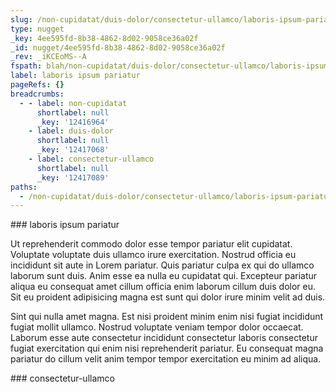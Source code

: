 ```yaml
---
slug: /non-cupidatat/duis-dolor/consectetur-ullamco/laboris-ipsum-pariatur
type: nugget
_key: 4ee595fd-8b38-4862-8d02-9058ce36a02f
_id: nugget/4ee595fd-8b38-4862-8d02-9058ce36a02f
_rev: _iKCEoMS--A
fspath: blah/non-cupidatat/duis-dolor/consectetur-ullamco/laboris-ipsum-pariatur.md
label: laboris ipsum pariatur
pageRefs: {}
breadcrumbs:
  - - label: non-cupidatat
      shortlabel: null
      _key: '12416964'
    - label: duis-dolor
      shortlabel: null
      _key: '12417068'
    - label: consectetur-ullamco
      shortlabel: null
      _key: '12417089'
paths:
  - /non-cupidatat/duis-dolor/consectetur-ullamco/laboris-ipsum-pariatur
---
```


<NuggetArea>
<Nugget slug="/non-cupidatat/duis-dolor/consectetur-ullamco/laboris-ipsum-pariatur" type="nugget" _key="4ee595fd-8b38-4862-8d02-9058ce36a02f" _id="nugget/4ee595fd-8b38-4862-8d02-9058ce36a02f" _rev="_iKCEoMS--A" fspath="blah/non-cupidatat/duis-dolor/consectetur-ullamco/laboris-ipsum-pariatur.md" label="laboris ipsum pariatur" paths="/non-cupidatat/duis-dolor/consectetur-ullamco/laboris-ipsum-pariatur">
<NuggetBody>
### laboris ipsum pariatur

Ut reprehenderit commodo dolor esse tempor pariatur elit cupidatat. Voluptate voluptate duis ullamco irure exercitation. Nostrud officia eu incididunt sit aute in Lorem pariatur. Quis pariatur culpa ex qui do ullamco laborum sunt duis. Anim esse ea nulla eu cupidatat qui. Excepteur pariatur aliqua eu consequat amet cillum officia enim laborum cillum duis dolor eu. Sit eu proident adipisicing magna est sunt qui dolor irure minim velit ad duis.

Sint qui nulla amet magna. Est nisi proident minim enim nisi fugiat incididunt fugiat mollit ullamco. Nostrud voluptate veniam tempor dolor occaecat. Laborum esse aute consectetur incididunt consectetur laboris consectetur fugiat exercitation qui enim nisi reprehenderit pariatur. Eu consequat magna pariatur do cillum velit anim tempor tempor exercitation eu minim ad aliqua.

</NuggetBody>
<Breadcrumbs>
<Crumbs>
<Crumb _key="12416964" label="non-cupidatat" /><Crumb _key="12417068" label="duis-dolor" /><Crumb _key="12417089" label="consectetur-ullamco" />
</Crumbs>
</Breadcrumbs>
</Nugget>

<NuggetsInbound>
</NuggetsInbound>
<NuggetsOutbound>
</NuggetsOutbound>
</NuggetArea>
<PassagesInbound>
<Passage direction="inbound" type="passage" _key="12417089" _id="passage/12417089" _rev="_iKCEoMO--_" label="consectetur-ullamco" passage="consectetur-ullamco" fspath="blah/non-cupidatat/duis-dolor/consectetur-ullamco" paths="/non-cupidatat/duis-dolor/consectetur-ullamco" slug="/non-cupidatat/duis-dolor/consectetur-ullamco">
<NuggetBody>
### consectetur-ullamco

</NuggetBody>
<Breadcrumbs>
<Crumbs>
<Crumb _key="12416964" label="non-cupidatat" /><Crumb _key="12417068" label="duis-dolor" />
</Crumbs>
</Breadcrumbs>
</Passage>

</PassagesInbound>
<PassagesOutbound>
</PassagesOutbound>